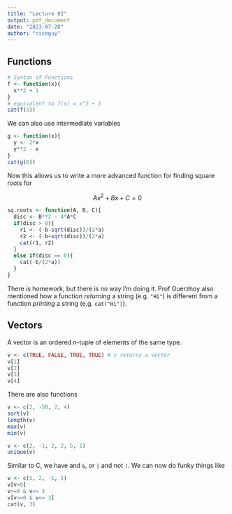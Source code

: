 ```yaml
---
title: "Lecture 02"
output: pdf_document
date: "2023-07-28"
author: "niceguy"
---
```


## Functions

```r
# Syntax of Functions
f <- function(x){
  x**2 + 1
}
# equivalent to f(x) = x^2 + 1
cat(f(5))
```

We can also use intermediate variables

```r
g <- function(x){
  y <- 2*x
  y**2 - x
}
cat(g(6))
```

Now this allows us to write a more advanced function for finding square roots for

$$Ax^2 + Bx + C = 0$$

```r
sq.roots <- function(A, B, C){
  disc <- B**2 - 4*A*C
  if(disc > 0){
    r1 <- (-b-sqrt(disc))/(2*a)
    r2 <- (-b+sqrt(disc))/(2*a)
    cat(r1, r2)
  }
  else if(disc == 0){
    cat(-b/(2*a))
  }
}
```

There *is* homework, but there is no way I'm doing it. Prof Guerzhoy also mentioned how a function *returning* a string (e.g. `"Hi"`) is different from a function *printing* a string (e.g. `cat("Hi")`).

## Vectors

A vector is an ordered *n*-tuple of elements of the same type.

```r
v <- c(TRUE, FALSE, TRUE, TRUE) # c returns a vector
v[1]
v[2]
v[3]
v[4]
```

There are also functions

```r
v <- c(2, -50, 2, 4)
sort(v)
length(v)
max(v)
min(v)

v <- c(2, -1, 2, 2, 5, 1)
unique(v)
```

Similar to C, we have and `&`, or `|` and not `!`. We can now do funky things like

```r
v <- c(5, 2, -1, 1)
v[v>0]
v>=0 & v<= 3
v[v>=0 & v<= 3]
cat(v, 3)
```